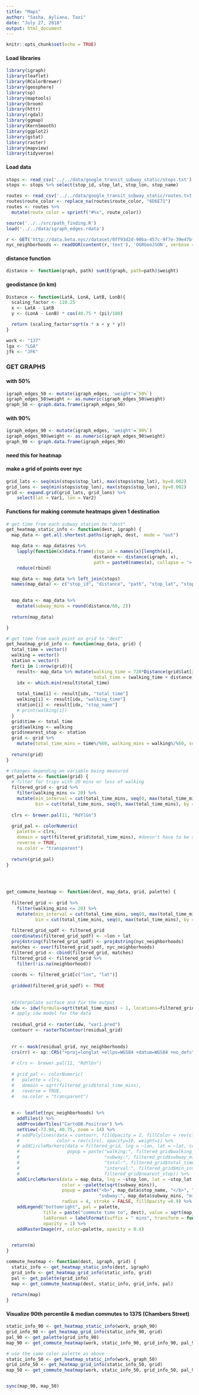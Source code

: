 ```yaml
---
title: "Maps"
author: "Sasha, Ayliana, Taxi"
date: "July 27, 2018"
output: html_document
---
```



```r
knitr::opts_chunk$set(echo = TRUE)
```


#### Load libraries
```r
library(igraph)
library(leaflet)
library(RColorBrewer)
library(geosphere)
library(sp)
library(maptools)
library(broom)
library(httr)
library(rgdal)
library(ggmap)
library(KernSmooth)
library(ggplot2)
library(gstat)
library(raster)
library(mapview)
library(tidyverse)
```

#### Load data
```r
stops <- read_csv('../../data/google_transit_subway_static/stops.txt')
stops <- stops %>% select(stop_id, stop_lat, stop_lon, stop_name)

routes <- read_csv('../../data/google_transit_subway_static/routes.txt')
routes$route_color <- replace_na(routes$route_color, "6D6E71") 
routes <- routes %>%
  mutate(route_color = sprintf("#%s", route_color))

source('../../src/path_finding.R')
load('../../data/igraph_edges.rdata')

r <- GET('http://data.beta.nyc//dataset/0ff93d2d-90ba-457c-9f7e-39e47bf2ac5f/resource/35dd04fb-81b3-479b-a074-a27a37888ce7/download/d085e2f8d0b54d4590b1e7d1f35594c1pediacitiesnycneighborhoods.geojson')
nyc_neighborhoods <- readOGR(content(r,'text'), 'OGRGeoJSON', verbose = F)
```

#### distance function
```r
distance <- function(graph, path) sum(E(graph, path=path)$weight)
```

#### geodistance (in km)
```r
Distance <- function(LatA, LonA, LatB, LonB){
  scaling_factor <- 110.25
  x <- LatA - LatB
  y <- (LonA - LonB) * cos(40.75 * (pi)/180)

  return (scaling_factor*sqrt(x * x + y * y))
}
```


```r
work <- "137"
lga <- "LGA"
jfk <- "JFK"
```

### GET GRAPHS
#### with 50%
```r
igraph_edges_50 <- mutate(igraph_edges, 'weight'=`50%`)
igraph_edges_50$weight <- as.numeric(igraph_edges_50$weight)
graph_50 <- graph.data.frame(igraph_edges_50)
```

#### with 90%
```r
igraph_edges_90 <- mutate(igraph_edges, 'weight'=`90%`)
igraph_edges_90$weight <- as.numeric(igraph_edges_90$weight)
graph_90 <- graph.data.frame(igraph_edges_90)
```


#### **need this for heatmap**
#### make a grid of points over nyc
```r
grid_lats <- seq(min(stops$stop_lat), max(stops$stop_lat), by=0.002)
grid_lons <- seq(min(stops$stop_lon), max(stops$stop_lon), by=0.002)
grid <- expand.grid(grid_lats, grid_lons) %>%
    select(lat = Var1, lon = Var2)
```


#### Functions for making commute heatmaps given 1 destination
```r

# get time from each subway station to "dest"
get_heatmap_static_info <- function(dest, igraph) {
  map_data <- get.all.shortest.paths(igraph, dest,  mode = "out")

  map_data <- map_data$res %>% 
    lapply(function(x)data.frame(stop_id = names(x)[length(x)],
                                 distance <- distance(igraph, x), 
                                 path = paste0(names(x), collapse = '>'))) %>%
    reduce(rbind) 

  map_data <- map_data %>% left_join(stops) 
  names(map_data) <- c("stop_id", "distance", "path", "stop_lat", "stop_lon", "stop_name")
  

  map_data <- map_data %>%
    mutate(subway_mins = round(distance/60, 2))
  
  return(map_data)

}

# get time from each point on grid to "dest" 
get_heatmap_grid_info <- function(map_data, grid) {
  total_time = vector()
  walking = vector()
  station = vector()
  for(i in 1:nrow(grid)){
    result<- map_data %>% mutate(walking_time = 720*Distance(grid$lat[i], grid$lon[i], stop_lat, stop_lon), 
                                 total_time = (walking_time + distance))
    idx <- which.min(result$total_time)
    
    total_time[i] <- result[idx, "total_time"]
    walking[i] <- result[idx, "walking_time"]
    station[i] <- result[idx, "stop_name"]
    # print(walking[i])
  }
  grid$time <- total_time
  grid$walking <- walking
  grid$nearest_stop <- station
  grid <- grid %>% 
    mutate(total_time_mins = time%/%60, walking_mins = walking%/%60, subway_mins = total_time_mins - walking_mins)
 
  return(grid) 
}

# changes depending on variable being measured  
get_palette <- function(grid) {
  # filter for trips with 20 mins or less of walking
  filtered_grid <- grid %>%
    filter(walking_mins <= 20) %>%
    mutate(min_interval = cut(total_time_mins, seq(0, max(total_time_mins), by = 5), include.lowest = TRUE),
           bin = cut(total_time_mins, seq(0, max(total_time_mins), by = 5), include.lowest = TRUE, labels = FALSE))
  
  clrs <- brewer.pal(11, "RdYlGn")
  
  grid_pal <- colorNumeric(
    palette = clrs,
    domain = sqrt(filtered_grid$total_time_mins), #doesn't have to be sqrt()
    reverse = TRUE,
    na.color = "transparent")
  
  return(grid_pal)
}

 

 
get_commute_heatmap <- function(dest, map_data, grid, palette) {
  
  filtered_grid <- grid %>%
    filter(walking_mins <= 20) %>%
    mutate(min_interval = cut(total_time_mins, seq(0, max(total_time_mins), by = 5), include.lowest = TRUE),
           bin = cut(total_time_mins, seq(0, max(total_time_mins), by = 5), include.lowest = TRUE, labels = FALSE))
  
  filtered_grid_spdf <- filtered_grid
  coordinates(filtered_grid_spdf) <- ~lon + lat
  proj4string(filtered_grid_spdf) <- proj4string(nyc_neighborhoods)
  matches <- over(filtered_grid_spdf, nyc_neighborhoods)
  filtered_grid <- cbind(filtered_grid, matches)
  filtered_grid <- filtered_grid %>%
    filter(!is.na(neighborhood))
  
  coords <- filtered_grid[c("lon", "lat")]
  
  gridded(filtered_grid_spdf) <- TRUE
  
  
  #Interpolate surface and fix the output
  idw <- idw(formula=sqrt(total_time_mins) ~ 1, locations=filtered_grid_spdf, newdata = filtered_grid_spdf)  
  # apply idw model for the data
  
  residual_grid <- raster(idw, "var1.pred")
  contourr <- rasterToContour(residual_grid)
  
  
  rr <- mask(residual_grid, nyc_neighborhoods)
  crs(rr) <- sp::CRS("+proj=longlat +ellps=WGS84 +datum=WGS84 +no_defs")
  
  # clrs <- brewer.pal(11, "RdYlGn")
  
  # grid_pal <- colorNumeric(
  #   palette = clrs,
  #   domain = sqrt(filtered_grid$total_time_mins),
  #   reverse = TRUE,
  #   na.color = "transparent")
  
  
  m <- leaflet(nyc_neighborhoods) %>% 
    addTiles() %>% 
    addProviderTiles("CartoDB.Positron") %>% 
    setView(-73.98, 40.75, zoom = 14) %>%
    # addPolylines(data = contourr, fillOpacity = 2, fillColor = rev(clrs),
    #              color = rev(clrs), opacity=10, weight=1) %>%
    # addCircleMarkers(data = filtered_grid, lng = ~lon, lat = ~lat, color = "transparent", radius = 15,
    #                  popup = paste("walking:", filtered_grid$walking_mins, "mins", "<br/>",
    #                                "subway:", filtered_grid$subway_mins, "mins", "<br/>",
    #                                "total:", filtered_grid$total_time_mins, "mins", "<br/>",
    #                                "interval:", filtered_grid$min_interval, "mins", "<br/>",
    #                                filtered_grid$nearest_stop)) %>%
    addCircleMarkers(data = map_data, lng = ~stop_lon, lat = ~stop_lat,
                     color = ~palette(sqrt(subway_mins)),
                     popup = paste("<b>", map_data$stop_name, "</b>", "<br/>",
                                   "subway:", map_data$subway_mins, "mins", "<br/>"),
                     radius = 4, stroke = FALSE, fillOpacity =0.9) %>%
    addLegend("bottomright", pal = palette,
              title = paste("commute time to", dest), value = sqrt(map_data$subway_mins),
              labFormat = labelFormat(suffix = " mins", transform = function(x) x*x),
              opacity = 1) %>% 
    addRasterImage(rr, color=palette, opacity = 0.4)
  

  return(m)
}

commute_heatmap <- function(dest, igraph, grid) {
  static_info <- get_heatmap_static_info(dest, igraph)
  grid_info <- get_heatmap_grid_info(static_info, grid)
  pal <- get_palette(grid_info)
  map <- get_commute_heatmap(dest, static_info, grid_info, pal)
  
  return(map)
}

```


#### Visualize 90th percentile & median commutes to 137S (Chambers Street)
```r
static_info_90 <- get_heatmap_static_info(work, graph_90)
grid_info_90 <- get_heatmap_grid_info(static_info_90, grid)
pal_90 <- get_palette(grid_info_90)
map_90 <- get_commute_heatmap(work, static_info_90, grid_info_90, pal_90)

# use the same color palette as above
static_info_50 <- get_heatmap_static_info(work, graph_50)
grid_info_50 <- get_heatmap_grid_info(static_info_50, grid)
map_50 <- get_commute_heatmap(work, static_info_50, grid_info_50, pal_90)


sync(map_90, map_50)

```

